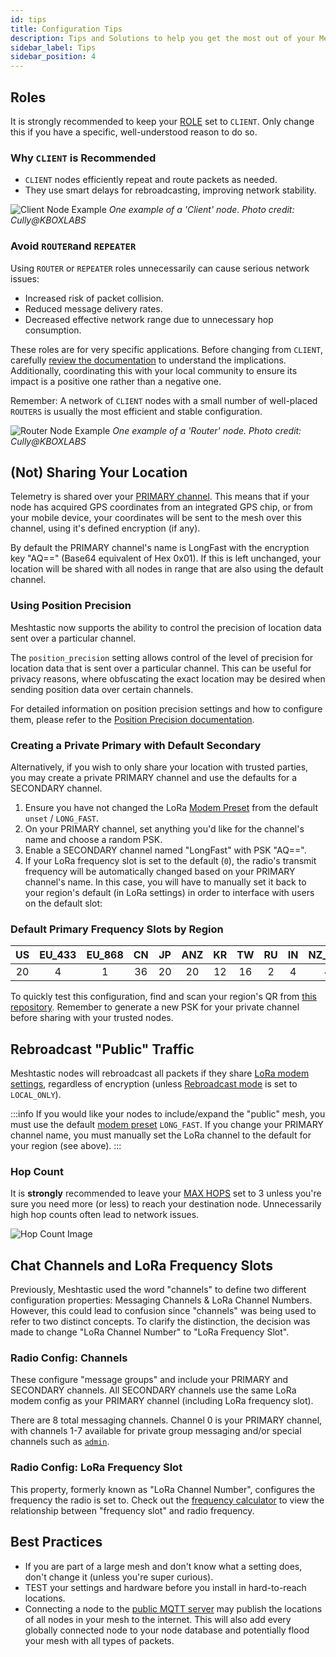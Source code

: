 ```yaml
---
id: tips
title: Configuration Tips
description: Tips and Solutions to help you get the most out of your Meshtastic device and network.
sidebar_label: Tips
sidebar_position: 4
---
```


## Roles

It is strongly recommended to keep your [ROLE](/docs/configuration/radio/device#roles) set to `CLIENT`. Only change this if you have a specific, well-understood reason to do so.

### Why `CLIENT` is Recommended

- `CLIENT` nodes efficiently repeat and route packets as needed.
- They use smart delays for rebroadcasting, improving network stability.

![Client Node Example](/img/configuration/client.webp)
*One example of a 'Client' node.  Photo credit: Cully@KBOXLABS*

### Avoid `ROUTER`and `REPEATER`

Using `ROUTER` or `REPEATER` roles unnecessarily can cause serious network issues:

- Increased risk of packet collision.
- Reduced message delivery rates.
- Decreased effective network range due to unnecessary hop consumption.

These roles are for very specific applications. Before changing from `CLIENT`, carefully [review the documentation](/docs/configuration/radio/device#roles) to understand the implications. Additionally, coordinating this with your local community to ensure its impact is a positive one rather than a negative one.

Remember: A network of `CLIENT` nodes with a small number of well-placed `ROUTERS` is usually the most efficient and stable configuration.

![Router Node Example](/img/configuration/router.webp)
*One example of a 'Router' node.  Photo credit: Cully@KBOXLABS*

## (Not) Sharing Your Location

Telemetry is shared over your [PRIMARY channel](/docs/configuration/radio/channels#role). This means that if your node has acquired GPS coordinates from an integrated GPS chip, or from your mobile device, your coordinates will be sent to the mesh over this channel, using it's defined encryption (if any).

By default the PRIMARY channel's name is LongFast with the encryption key "AQ==" (Base64 equivalent of Hex 0x01). If this is left unchanged, your location will be shared with all nodes in range that are also using the default channel.

### Using Position Precision

Meshtastic now supports the ability to control the precision of location data sent over a particular channel.

The `position_precision` setting allows control of the level of precision for location data that is sent over a particular channel. This can be useful for privacy reasons, where obfuscating the exact location may be desired when sending position data over certain channels.

For detailed information on position precision settings and how to configure them, please refer to the [Position Precision documentation](/docs/configuration/radio/channels/#position-precision).

### Creating a Private Primary with Default Secondary

Alternatively, if you wish to only share your location with trusted parties, you may create a private PRIMARY channel and use the defaults for a SECONDARY channel.

1. Ensure you have not changed the LoRa [Modem Preset](/docs/configuration/radio/lora#modem-preset) from the default `unset` / `LONG_FAST`.
2. On your PRIMARY channel, set anything you'd like for the channel's name and choose a random PSK.
3. Enable a SECONDARY channel named "LongFast" with PSK "AQ==".
4. If your LoRa frequency slot is set to the default (`0`), the radio's transmit frequency will be automatically changed based on your PRIMARY channel's name. In this case, you will have to manually set it back to your region's default (in LoRa settings) in order to interface with users on the default slot:

### Default Primary Frequency Slots by Region

| US  | EU_433 | EU_868 | CN  | JP  | ANZ | KR  | TW  | RU  | IN  | NZ_865 | TH  | UA_433 | UA_868 | MY_433 | MY_919 | SG_923 | LORA_24 |
| :-: | :----: | :----: | :-: | :-: | :-: | :-: | :-: | :-: | :-: | :----: | :-: | :----: | :----: | :----: | :----: | :----: | :-----: |
| 20  |   4    |   1    | 36  | 20  | 20  | 12  | 16  |  2  |  4  |   4    | 16  |   6    |   2    |   4    |   16   |   4    |    6    |

To quickly test this configuration, find and scan your region's QR from [this repository](https://github.com/meshtastic/meshtastic/tree/master/static/img/configuration/qr-private-primary-example/). Remember to generate a new PSK for your private channel before sharing with your trusted nodes.

## Rebroadcast "Public" Traffic

Meshtastic nodes will rebroadcast all packets if they share [LoRa modem settings](/docs/configuration/radio/lora#lora-config-values), regardless of encryption (unless [Rebroadcast mode](/docs/configuration/radio/device#rebroadcast-mode) is set to `LOCAL_ONLY`).

:::info
If you would like your nodes to include/expand the "public" mesh, you must use the default [modem preset](/docs/configuration/radio/lora#modem-preset) `LONG_FAST`. If you change your PRIMARY channel name, you must manually set the LoRa channel to the default for your region (see above).
:::

### Hop Count

It is **strongly** recommended to leave your [MAX HOPS](/docs/configuration/radio/lora#max-hops) set to 3 unless you're sure you need more (or less) to reach your destination node. Unnecessarily high hop counts often lead to network issues.

![Hop Count Image](/img/configuration/max-hops.webp)

## Chat Channels and LoRa Frequency Slots

Previously, Meshtastic used the word "channels" to define two different configuration properties: Messaging Channels & LoRa Channel Numbers. However, this could lead to confusion since "channels" was being used to refer to two distinct concepts. To clarify the distinction, the decision was made to change "LoRa Channel Number" to "LoRa Frequency Slot".

### Radio Config: Channels

These configure "message groups" and include your PRIMARY and SECONDARY channels. All SECONDARY channels use the same LoRa modem config as your PRIMARY channel (including LoRa frequency slot).

There are 8 total messaging channels. Channel 0 is your PRIMARY channel, with channels 1-7 available for private group messaging and/or special channels such as [`admin`](/docs/configuration/remote-admin).

### Radio Config: LoRa Frequency Slot

This property, formerly known as "LoRa Channel Number", configures the frequency the radio is set to. Check out the [frequency calculator](/docs/overview/radio-settings#frequency-slot-calculator) to view the relationship between "frequency slot" and radio frequency.

## Best Practices

- If you are part of a large mesh and don't know what a setting does, don't change it (unless you're super curious).
- TEST your settings and hardware before you install in hard-to-reach locations.
- Connecting a node to the [public MQTT server](/docs/configuration/module/mqtt#connect-to-the-default-public-server) may publish the locations of all nodes in your mesh to the internet. This will also add every globally connected node to your node database and potentially flood your mesh with all types of packets.
